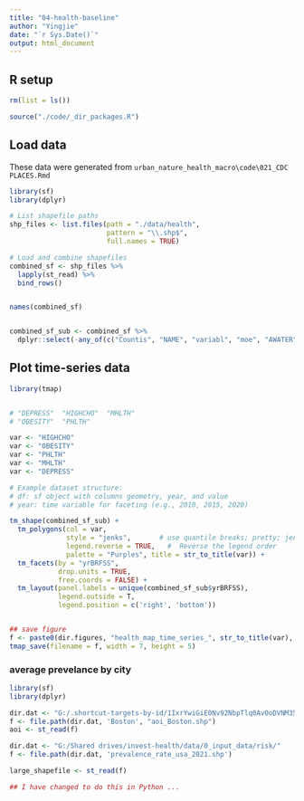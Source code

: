 ```yaml
---
title: "04-health-baseline"
author: "Yingjie"
date: "`r Sys.Date()`"
output: html_document
---
```



## R setup

```r
rm(list = ls())

source("./code/_dir_packages.R")

```


## Load data

  These data were generated from `urban_nature_health_macro\code\021_CDC PLACES.Rmd`

```r

library(sf)
library(dplyr)

# List shapefile paths
shp_files <- list.files(path = "./data/health", 
                        pattern = "\\.shp$", 
                        full.names = TRUE)

# Load and combine shapefiles
combined_sf <- shp_files %>%
  lapply(st_read) %>% 
  bind_rows()


names(combined_sf)


combined_sf_sub <- combined_sf %>%
  dplyr::select(-any_of(c("Countis", "NAME", "variabl", "moe", "AWATER"))) 

```



## Plot time-series data

```r

library(tmap)


# "DEPRESS"  "HIGHCHO"  "MHLTH"   
# "OBESITY"  "PHLTH" 

var <- "HIGHCHO"  
var <- "OBESITY"
var <- "PHLTH"
var <- "MHLTH"
var <- "DEPRESS"

# Example dataset structure:
# df: sf object with columns geometry, year, and value
# year: time variable for faceting (e.g., 2010, 2015, 2020)

tm_shape(combined_sf_sub) +
  tm_polygons(col = var, 
              style = "jenks",       # use quantile breaks; pretty; jenks; quantile
              legend.reverse = TRUE,   #  Reverse the legend order
              palette = "Purples", title = str_to_title(var)) +
  tm_facets(by = "yrBRFSS", 
            drop.units = TRUE,
            free.coords = FALSE) +
  tm_layout(panel.labels = unique(combined_sf_sub$yrBRFSS), 
            legend.outside = T, 
            legend.position = c('right', 'bottom'))


## save figure 
f <- paste0(dir.figures, "health_map_time_series_", str_to_title(var), ".png")
tmap_save(filename = f, width = 7, height = 5)

```



### average prevelance by city 

```r

library(sf)
library(dplyr)

dir.dat <- "G:/.shortcut-targets-by-id/1IxrYwiGiE0Nv92NbpTlq0AvOoDVNM35a/Inverst-health-city/City/"
f <- file.path(dir.dat, 'Boston', "aoi_Boston.shp")
aoi <- st_read(f)

dir.dat <- "G:/Shared drives/invest-health/data/0_input_data/risk/"
f <- file.path(dir.dat, 'prevalence_rate_usa_2021.shp')

large_shapefile <- st_read(f)
```


```r

## I have changed to do this in Python ... 
```

